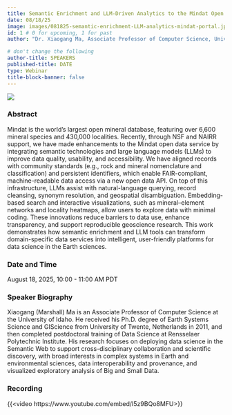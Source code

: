 ```yaml
---
title: Semantic Enrichment and LLM-Driven Analytics to the Mindat Open Data Portal
date: 08/18/25
image: images/081825-semantic-enrichment-LLM-analytics-mindat-portal.jpg
id: 1 # 0 for upcoming, 1 for past
author: "Dr. Xiaogang Ma, Associate Professor of Computer Science, University of Idaho"

# don't change the following
author-title: SPEAKERS
published-title: DATE
type: Webinar 
title-block-banner: false 
---
```

![](images/081825-semantic-enrichment-LLM-analytics-mindat-portal.jpg)

### Abstract
Mindat is the world’s largest open mineral database, featuring over 6,600 mineral species and 430,000 localities. Recently, through NSF and NAIRR support, we have made enhancements to the Mindat open data service by integrating semantic technologies and large language models (LLMs) to improve data quality, usability, and accessibility. We have aligned records with community standards (e.g., rock and mineral nomenclature and classification) and persistent identifiers, which enable FAIR-compliant, machine-readable data access via a new open data API. On top of this infrastructure, LLMs assist with natural-language querying, record cleansing, synonym resolution, and geospatial disambiguation. Embedding-based search and interactive visualizations, such as mineral–element networks and locality heatmaps, allow users to explore data with minimal coding. These innovations reduce barriers to data use, enhance transparency, and support reproducible geoscience research. This work demonstrates how semantic enrichment and LLM tools can transform domain-specific data services into intelligent, user-friendly platforms for data science in the Earth sciences. 

### Date and Time
August 18, 2025, 10:00 - 11:00 AM PDT

### Speaker Biography
Xiaogang (Marshall) Ma is an Associate Professor of Computer Science at the University of Idaho. He received his Ph.D. degree of Earth Systems Science and GIScience from University of Twente, Netherlands in 2011, and then completed postdoctoral training of Data Science at Rensselaer Polytechnic Institute. His research focuses on deploying data science in the Semantic Web to support cross-disciplinary collaboration and scientific discovery, with broad interests in complex systems in Earth and environmental sciences, data interoperability and provenance, and visualized exploratory analysis of Big and Small Data.

### Recording

{{<video https://www.youtube.com/embed/I5z9BQo8MFU>}}


